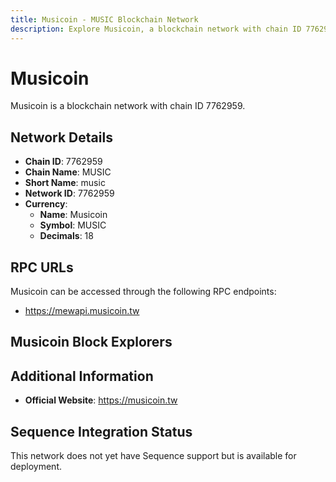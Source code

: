 ```yaml
--- 
title: Musicoin - MUSIC Blockchain Network
description: Explore Musicoin, a blockchain network with chain ID 7762959. Learn about its native currency, Musicoin, and how to interact with the network.
---
```


# Musicoin

Musicoin is a blockchain network with chain ID 7762959.

## Network Details

- **Chain ID**: 7762959
- **Chain Name**: MUSIC
- **Short Name**: music
- **Network ID**: 7762959
- **Currency**: 
  - **Name**: Musicoin
  - **Symbol**: MUSIC
  - **Decimals**: 18

## RPC URLs

Musicoin can be accessed through the following RPC endpoints:

- https://mewapi.musicoin.tw

## Musicoin Block Explorers



## Additional Information

- **Official Website**: https://musicoin.tw

## Sequence Integration Status

This network does not yet have Sequence support but is available for deployment.

